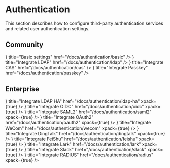 # Authentication

This section describes how to configure third-party authentication services and related user authentication settings.

## Community
<Cards>
  <Card
    icon={<Icon name="settings"/>}
    title="Basic settings"
    href="/docs/authentication/basic"
  />
</Cards>

<Cards>
  <Card
    icon={<Icon name="settings"/>}
    title="Integrate LDAP"
    href="/docs/authentication/ldap"
  />
  <Card
    icon={<Icon name="settings"/>}
    title="Integrate CAS"
    href="/docs/authentication/cas"
  />
  <Card
    icon={<Icon name="settings"/>}
    title="Integrate Passkey"
    href="/docs/authentication/passkey"
  />
</Cards>

## Enterprise

<Cards>
  <Card
    icon={<Icon name="settings"/>}
    title="Integrate LDAP HA"
    href="/docs/authentication/ldap-ha"
    xpack={true}
  />
  <Card
    icon={<Icon name="settings"/>}
    title="Integrate OIDC"
    href="/docs/authentication/oidc"
    xpack={true}
  />
  <Card
    icon={<Icon name="settings"/>}
    title="Integrate SAML2"
    href="/docs/authentication/saml2"
    xpack={true}
  />
  <Card
    icon={<Icon name="settings"/>}
    title="Integrate OAuth2"
    href="/docs/authentication/oauth2"
    xpack={true}
  />
  <Card
    icon={<Icon name="settings"/>}
    title="Integrate WeCom"
    href="/docs/authentication/wecom"
    xpack={true}
  />
  <Card
    icon={<Icon name="settings"/>}
    title="Integrate DingTalk"
    href="/docs/authentication/dingtalk"
    xpack={true}
  />
  <Card
    icon={<Icon name="settings"/>}
    title="Integrate FeiShu"
    href="/docs/authentication/feishu"
    xpack={true}
  />
  <Card
    icon={<Icon name="settings"/>}
    title="Integrate Lark"
    href="/docs/authentication/lark"
    xpack={true}
  />
  <Card
    icon={<Icon name="settings"/>}
    title="Integrate Slack"
    href="/docs/authentication/slack"
    xpack={true}
  />
  <Card
    icon={<Icon name="settings"/>}
    title="Integrate RADIUS"
    href="/docs/authentication/radius"
    xpack={true}
  />
</Cards>
